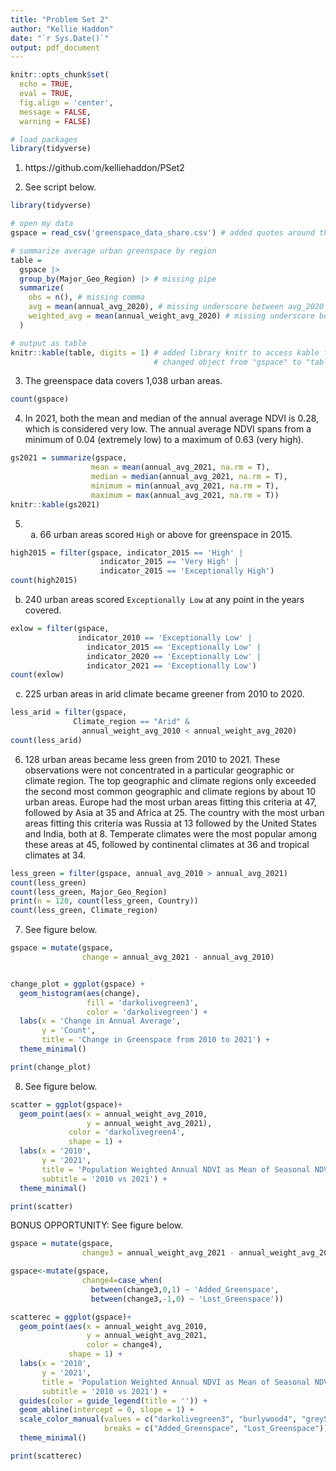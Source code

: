 ```yaml
---
title: "Problem Set 2"
author: "Kellie Haddon"
date: "`r Sys.Date()`"
output: pdf_document
---
```


```r

knitr::opts_chunk$set(
  echo = TRUE,
  eval = TRUE,
  fig.align = 'center',
  message = FALSE,
  warning = FALSE)

# load packages
library(tidyverse)

```

1. https://github.com/kelliehaddon/PSet2

2. See script below.

```r

library(tidyverse)

# open my data
gspace = read_csv('greenspace_data_share.csv') # added quotes around the file name

# summarize average urban greenspace by region
table =
  gspace |>
  group_by(Major_Geo_Region) |> # missing pipe
  summarize(
    obs = n(), # missing comma
    avg = mean(annual_avg_2020), # missing underscore between avg_2020
    weighted_avg = mean(annual_weight_avg_2020) # missing underscore between weighted_avg
  )

# output as table
knitr::kable(table, digits = 1) # added library knitr to access kable function 
                                # changed object from "gspace" to "table"

```

3. The greenspace data covers 1,038 urban areas.

```r

count(gspace)

```

4. In 2021, both the mean and median of the annual average NDVI is 0.28, which is considered very low. The annual average NDVI spans from a minimum of 0.04 (extremely low) to a maximum of 0.63 (very high).


```r

gs2021 = summarize(gspace,
                  mean = mean(annual_avg_2021, na.rm = T),
                  median = median(annual_avg_2021, na.rm = T),
                  minimum = min(annual_avg_2021, na.rm = T),
                  maximum = max(annual_avg_2021, na.rm = T))
knitr::kable(gs2021)

```

5. a. 66 urban areas scored `High` or above for greenspace in 2015.

```r

high2015 = filter(gspace, indicator_2015 == 'High' | 
                    indicator_2015 == 'Very High' | 
                    indicator_2015 == 'Exceptionally High')
count(high2015)

```

b. 240 urban areas scored `Exceptionally Low` at any point in the years covered.

```r

exlow = filter(gspace,
               indicator_2010 == 'Exceptionally Low' |
                 indicator_2015 == 'Exceptionally Low' |
                 indicator_2020 == 'Exceptionally Low' |
                 indicator_2021 == 'Exceptionally Low')
count(exlow)

```

c. 225 urban areas in arid climate became greener from 2010 to 2020.

```r

less_arid = filter(gspace, 
              Climate_region == "Arid" & 
                annual_weight_avg_2010 < annual_weight_avg_2020)
count(less_arid)

```

6. 128 urban areas became less green from 2010 to 2021. These observations were not concentrated in a particular geographic or climate region. The top geographic and climate regions only exceeded the second most common geographic and climate regions by about 10 urban areas. Europe had the most urban areas fitting this criteria at 47, followed by Asia at 35 and Africa at 25. The country with the most urban areas fitting this criteria was Russia at 13 followed by the United States and India, both at 8. Temperate climates were the most popular among these areas at 45, followed by continental climates at 36 and tropical climates at 34.

```r
less_green = filter(gspace, annual_avg_2010 > annual_avg_2021)
count(less_green)
count(less_green, Major_Geo_Region)
print(n = 120, count(less_green, Country))
count(less_green, Climate_region)

```

7. See figure below.

```r

gspace = mutate(gspace,
                change = annual_avg_2021 - annual_avg_2010)


change_plot = ggplot(gspace) +
  geom_histogram(aes(change),
                 fill = 'darkolivegreen3',
                 color = 'darkolivegreen') +
  labs(x = 'Change in Annual Average',
       y = 'Count',
       title = 'Change in Greenspace from 2010 to 2021') +
  theme_minimal()

print(change_plot)

```

8. See figure below.

```r

scatter = ggplot(gspace)+
  geom_point(aes(x = annual_weight_avg_2010,
                 y = annual_weight_avg_2021),
             color = 'darkolivegreen4',
             shape = 1) +
  labs(x = '2010',
       y = '2021',
       title = 'Population Weighted Annual NDVI as Mean of Seasonal NDVI Values',
       subtitle = '2010 vs 2021') +
  theme_minimal()

print(scatter)

```

BONUS OPPORTUNITY: See figure below.

```r

gspace = mutate(gspace,
                change3 = annual_weight_avg_2021 - annual_weight_avg_2010)

gspace<-mutate(gspace,
                change4=case_when(
                  between(change3,0,1) ~ 'Added_Greenspace',
                  between(change3,-1,0) ~ 'Lost_Greenspace'))

scatterec = ggplot(gspace)+
  geom_point(aes(x = annual_weight_avg_2010,
                 y = annual_weight_avg_2021,
                 color = change4),
             shape = 1) +
  labs(x = '2010',
       y = '2021',
       title = 'Population Weighted Annual NDVI as Mean of Seasonal NDVI Values',
       subtitle = '2010 vs 2021') +
  guides(color = guide_legend(title = '')) +
  geom_abline(intercept = 0, slope = 1) +
  scale_color_manual(values = c("darkolivegreen3", "burlywood4", "grey50"),
                     breaks = c("Added_Greenspace", "Lost_Greenspace")) +
  theme_minimal()

print(scatterec)

```